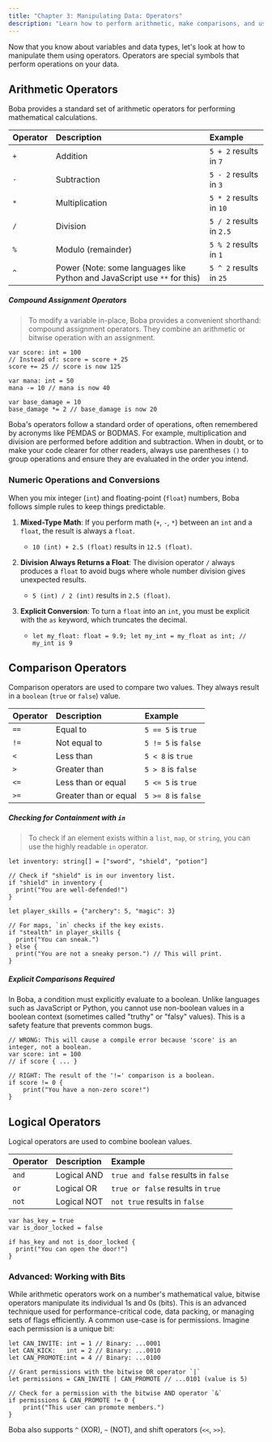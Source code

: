 ```yaml
---
title: "Chapter 3: Manipulating Data: Operators"
description: "Learn how to perform arithmetic, make comparisons, and use logical operators in Boba."
---
```


Now that you know about variables and data types, let's look at how to manipulate them using operators. Operators are special symbols that perform operations on your data.

## Arithmetic Operators

Boba provides a standard set of arithmetic operators for performing mathematical calculations.

| Operator | Description      | Example                |
| :------- | :--------------- | :--------------------- |
| `+`      | Addition         | `5 + 2` results in `7`   |
| `-`      | Subtraction      | `5 - 2` results in `3`   |
| `*`      | Multiplication   | `5 * 2` results in `10`  |
| `/`      | Division         | `5 / 2` results in `2.5` |
| `%`      | Modulo (remainder) | `5 % 2` results in `1`   |
| `^`      | Power (Note: some languages like Python and JavaScript use `**` for this) | `5 ^ 2` results in `25`  |

##### Compound Assignment Operators

> To modify a variable in-place, Boba provides a convenient shorthand: compound assignment operators. They combine an arithmetic or bitwise operation with an assignment.

```boba
var score: int = 100
// Instead of: score = score + 25
score += 25 // score is now 125

var mana: int = 50
mana -= 10 // mana is now 40

var base_damage = 10
base_damage *= 2 // base_damage is now 20
```

Boba's operators follow a standard order of operations, often remembered by acronyms like PEMDAS or BODMAS. For example, multiplication and division are performed before addition and subtraction. When in doubt, or to make your code clearer for other readers, always use parentheses `()` to group operations and ensure they are evaluated in the order you intend.

### Numeric Operations and Conversions

When you mix integer (`int`) and floating-point (`float`) numbers, Boba follows simple rules to keep things predictable.

1.  **Mixed-Type Math**: If you perform math (`+`, `-`, `*`) between an `int` and a `float`, the result is always a `float`.
    -   `10 (int) + 2.5 (float)` results in `12.5 (float)`.

2.  **Division Always Returns a Float**: The division operator `/` always produces a `float` to avoid bugs where whole number division gives unexpected results.
    -   `5 (int) / 2 (int)` results in `2.5 (float)`.

3.  **Explicit Conversion**: To turn a `float` into an `int`, you must be explicit with the `as` keyword, which truncates the decimal.
    -   `let my_float: float = 9.9; let my_int = my_float as int; // my_int is 9`

## Comparison Operators

Comparison operators are used to compare two values. They always result in a `boolean` (`true` or `false`) value.

| Operator | Description          | Example               |
| :------- | :------------------- | :-------------------- |
| `==`     | Equal to             | `5 == 5` is `true`    |
| `!=`     | Not equal to         | `5 != 5` is `false`   |
| `<`      | Less than            | `5 < 8` is `true`     |
| `>`      | Greater than         | `5 > 8` is `false`    |
| `<=`     | Less than or equal   | `5 <= 5` is `true`    |
| `>=`     | Greater than or equal| `5 >= 8` is `false`   |

##### Checking for Containment with `in`

> To check if an element exists within a `list`, `map`, or `string`, you can use the highly readable `in` operator.

```boba
let inventory: string[] = ["sword", "shield", "potion"]

// Check if "shield" is in our inventory list.
if "shield" in inventory {
  print("You are well-defended!")
}

let player_skills = {"archery": 5, "magic": 3}

// For maps, `in` checks if the key exists.
if "stealth" in player_skills {
  print("You can sneak.")
} else {
  print("You are not a sneaky person.") // This will print.
}
```

##### Explicit Comparisons Required

In Boba, a condition must explicitly evaluate to a boolean. Unlike languages such as JavaScript or Python, you cannot use non-boolean values in a boolean context (sometimes called "truthy" or "falsy" values). This is a safety feature that prevents common bugs.

```boba
// WRONG: This will cause a compile error because 'score' is an integer, not a boolean.
var score: int = 100
// if score { ... }

// RIGHT: The result of the '!=' comparison is a boolean.
if score != 0 {
    print("You have a non-zero score!")
}
```

## Logical Operators

Logical operators are used to combine boolean values.

| Operator | Description | Example                               |
| :------- | :---------- | :------------------------------------ |
| `and`    | Logical AND | `true and false` results in `false` |
| `or`     | Logical OR  | `true or false` results in `true`   |
| `not`    | Logical NOT | `not true` results in `false`       |

```boba
var has_key = true
var is_door_locked = false

if has_key and not is_door_locked {
  print("You can open the door!")
}
```

### Advanced: Working with Bits

While arithmetic operators work on a number's mathematical value, bitwise operators manipulate its individual 1s and 0s (bits). This is an advanced technique used for performance-critical code, data packing, or managing sets of flags efficiently.
A common use-case is for permissions. Imagine each permission is a unique bit:

```boba
let CAN_INVITE: int = 1 // Binary: ...0001
let CAN_KICK:   int = 2 // Binary: ...0010
let CAN_PROMOTE:int = 4 // Binary: ...0100

// Grant permissions with the bitwise OR operator `|`
let permissions = CAN_INVITE | CAN_PROMOTE // ...0101 (value is 5)

// Check for a permission with the bitwise AND operator `&`
if permissions & CAN_PROMOTE != 0 {
    print("This user can promote members.")
}
```
Boba also supports `^` (XOR), `~` (NOT), and shift operators (`<<`, `>>`).